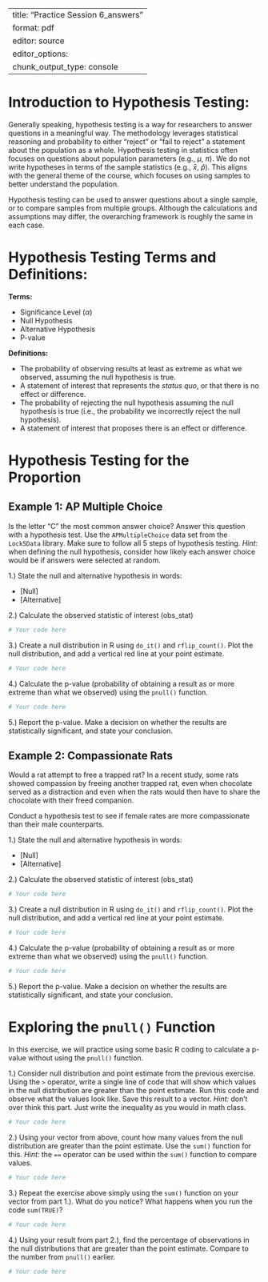 
---
title: "Practice Session 6_answers"
format: pdf
editor: source
editor_options: 
  chunk_output_type: console
---

# Introduction to Hypothesis Testing:

Generally speaking, hypothesis testing is a way for researchers to answer questions in a meaningful way. The
methodology leverages statistical reasoning and probability to either "reject" or "fail to reject" 
a statement about the population as a whole. Hypothesis testing in statistics often focuses on questions about population parameters (e.g., $\mu$, $\pi$). We do not write hypotheses in terms of the sample statistics (e.g., $\bar x$, $\hat p$). This aligns with the general theme of the course, which focuses on using samples to better understand the population.\  

Hypothesis testing can be used to answer questions about a single sample, or to compare samples from multiple groups. Although the calculations and assumptions may differ, the overarching framework is roughly the same in each case.

# Hypothesis Testing Terms and Definitions:

**Terms:**

* Significance Level ($\alpha$)
* Null Hypothesis
* Alternative Hypothesis
* P-value

**Definitions:**

* The probability of observing results at least as extreme as what we observed, assuming the null hypothesis is true.
* A statement of interest that represents the *status quo*, or that there is no effect or difference.
* The probability of rejecting the null hypothesis assuming the null hypothesis is true (i.e., the probability we incorrectly reject the null hypothesis).
* A statement of interest that proposes there is an effect or difference.

# Hypothesis Testing for the Proportion

## Example 1: AP Multiple Choice

Is the letter "C" the most common answer choice? Answer this question with a hypothesis test. Use
the `APMultipleChoice` data set from the `Lock5Data` library. Make sure to follow all 5 steps of
hypothesis testing. *Hint:* when defining the null hypothesis, consider how likely each answer choice
would be if answers were selected at random.

1.) State the null and alternative hypothesis in words:

* [Null]
* [Alternative]

2.) Calculate the observed statistic of interest (obs_stat)

```r
# Your code here
```

3.) Create a null distribution in R using `do_it()` and `rflip_count()`. Plot the null distribution, and add a vertical red line at your point estimate.

```r
# Your code here
```

4.) Calculate the p-value (probability of obtaining a result as or more extreme than what we observed) using the `pnull()` function. 

```r
# Your code here
```

5.) Report the p-value. Make a decision on whether the results are statistically significant, and state your conclusion.

## Example 2: Compassionate Rats

Would a rat attempt to free a trapped rat? In a recent study, some rats showed compassion by freeing another trapped rat, even when chocolate served as a distraction and even when the rats would then have to share the chocolate with their freed companion.\ 

Conduct a hypothesis test to see if female rates are more compassionate than their male counterparts. 

1.) State the null and alternative hypothesis in words:

* [Null]
* [Alternative]

2.) Calculate the observed statistic of interest (obs_stat)

```r
# Your code here
```

3.) Create a null distribution in R using `do_it()` and `rflip_count()`. Plot the null distribution, and add a vertical red line at your point estimate.

```r
# Your code here
```

4.) Calculate the p-value (probability of obtaining a result as or more extreme than what we observed) using the `pnull()` function.

```r
# Your code here
```

5.) Report the p-value. Make a decision on whether the results are statistically significant, and state your conclusion.

# Exploring the `pnull()` Function

In this exercise, we will practice using some basic R coding to calculate a p-value without using the `pnull()` function. 

1.) Consider null distribution and point estimate from the previous exercise. Using the `>` operator, write a single line of code that will show which values in the null distribution are greater than the point estimate. Run this code and observe what the values look like. Save this result to a vector. *Hint:* don't over think this part. Just write the inequality as you would in math class.

```r
# Your code here
```

2.) Using your vector from above, count how many values from the null distribution are greater than the point estimate. Use the `sum()` function for this. *Hint:* the `==` operator can be used within the `sum()` function to compare values.

```r
# Your code here
```

3.) Repeat the exercise above simply using the `sum()` function on your vector from part 1.). What do you notice? What happens when you run the code `sum(TRUE)`?

```r
# Your code here
```

4.) Using your result from part 2.), find the percentage of observations in the null distributions that are greater than the point estimate. Compare to the number from `pnull()` earlier.

```r
# Your code here
```








